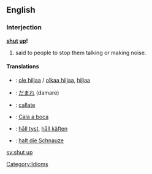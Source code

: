 ==English==
===Interjection===
'''[[shut]] [[up]]!'''

# said to people to stop them talking or making noise.

====Translations====
*{{fi}}: [[ole hiljaa]] / [[olkaa hiljaa]], [[hiljaa]]
*{{ja}}: [[だまれ]] (damare)
*{{es}}: [[callate]]
*{{pt}}: [[Cala a boca]]
*{{sv}}: [[håll tyst]], [[håll käften]]
*{{de}}: [[halt die Schnauze]]

[[Category:Idioms]]

[[sv:shut up]]